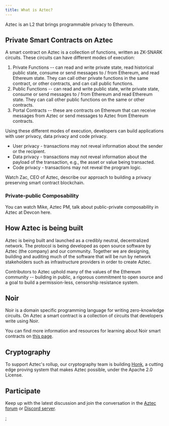 ```yaml
---
title: What is Aztec?
---
```



Aztec is an L2 that brings programmable privacy to Ethereum.

## Private Smart Contracts on Aztec

A smart contract on Aztec is a collection of functions, written as ZK-SNARK circuits. These circuits can have different modes of execution:

1. Private Functions -- can read and write private state, read historical public state, consume or send messages to / from Ethereum, and read Ethereum state. They can call other private functions in the same contract, or other contracts, and can call public functions.
2. Public Functions -- can read and write public state, write private state, consume or send messages to / from Ethereum and read Ethereum state. They can call other public functions on the same or other contracts.
3. Portal Contracts -- these are contracts on Ethereum that can receive messages from Aztec or send messages to Aztec from Ethereum contracts.

Using these different modes of execution, developers can build applications with user privacy, data privacy and code privacy.

- User privacy - transactions may not reveal information about the sender or the recipient.
- Data privacy - transactions may not reveal information about the payload of the transaction, e.g., the asset or value being transacted.
- Code privacy - transactions may not reveal the program logic.

Watch Zac, CEO of Aztec, describe our approach to building a privacy preserving smart contract blockchain.

<ReactPlayer
  controls
  light
  width="100%"
  url="https://www.youtube.com/watch?v=09nDPDN1ORA"
/>

### Private-public Composability

You can watch Mike, Aztec PM, talk about public-private composability in Aztec at Devcon here.

<ReactPlayer
  controls
  light
  width="100%"
  url="https://www.youtube.com/watch?v=7Oc0tjdbi70&t=17723s"
/>

## How Aztec is being built

Aztec is being built and launched as a credibly neutral, decentralized network. The protocol is being developed as open source software by Aztec (the company) and our community. Together we are designing, building and auditing much of the software that will be run by network stakeholders such as infrastructure providers in order to create Aztec.

Contributors to Aztec uphold many of the values of the Ethereum community -- building in public, a rigorous commitment to open source and a goal to build a permission-less, censorship resistance system.

## Noir

Noir is a domain specific programming language for writing zero-knowledge circuits. On Aztec a smart contract is a collection of circuits that developers write using Noir.

You can find more information and resources for learning about Noir smart contracts on [this page](../../developers/contracts/main.md).

## Cryptography

To support Aztec's rollup, our cryptography team is building [Honk](https://github.com/AztecProtocol/barretenberg/tree/master/cpp/src/barretenberg/honk), a cutting edge proving system that makes Aztec possible, under the Apache 2.0 License.

## Participate

Keep up with the latest discussion and join the conversation in the [Aztec forum](https://discourse.aztec.network) or [Discord server](https://discord.gg/DgWG2DBMyB).

<Disclaimer />;
